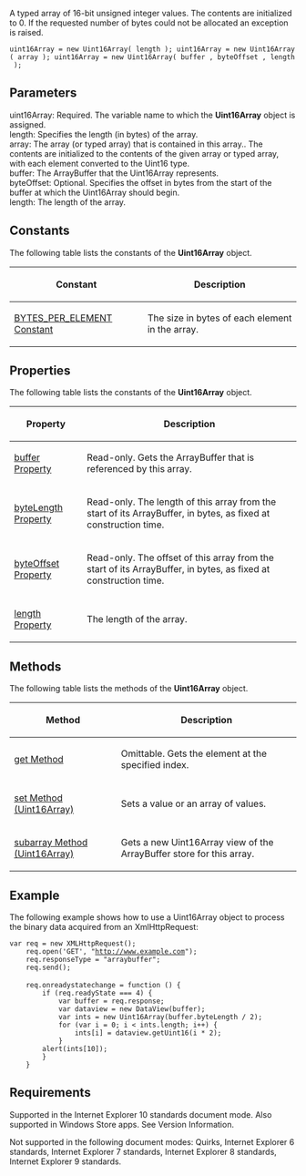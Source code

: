 A typed array of 16-bit unsigned integer values. The contents are initialized to 0. If the requested number of bytes could not be allocated an exception is raised.

 uint16Array = new Uint16Array( length ); uint16Array = new Uint16Array( array ); uint16Array = new Uint16Array( buffer , byteOffset , length );

==Parameters==
; uint16Array: Required. The variable name to which the '''Uint16Array''' object is assigned.
; length: Specifies the length (in bytes) of the array.
; array: The array (or typed array) that is contained in this array.. The contents are initialized to the contents of the given array or typed array, with each element converted to the Uint16 type.
; buffer: The ArrayBuffer that the Uint16Array represents.
; byteOffset: Optional. Specifies the offset in bytes from the start of the buffer at which the Uint16Array should begin.
; length: The length of the array.

==Constants==
The following table lists the constants of the '''Uint16Array''' object.

{| class='wikitable'
|-
! Constant
! Description
|-
| [[Objects/Uint16Array/BYTES PER ELEMENT Constant|BYTES_PER_ELEMENT Constant]]
| The size in bytes of each element in the array.
|}

==Properties==
The following table lists the constants of the '''Uint16Array''' object.

{| class='wikitable'
|-
! Property
! Description
|-
| [[Objects/Uint16Array/buffer Property|buffer Property]]
| Read-only. Gets the ArrayBuffer that is referenced by this array.
|-
| [[Objects/Uint16Array/byteLength Property|byteLength Property]]
| Read-only. The length of this array from the start of its ArrayBuffer, in bytes, as fixed at construction time.
|-
| [[Objects/Uint16Array/byteOffset Property|byteOffset Property]]
| Read-only. The offset of this array from the start of its ArrayBuffer, in bytes, as fixed at construction time.
|-
| [[Objects/Uint16Array/length Property|length Property]]
| The length of the array.
|}

==Methods==
The following table lists the methods of the '''Uint16Array''' object.

{| class='wikitable'
|-
! Method
! Description
|-
| [[Objects/Uint16Array/get Method|get Method]]
| Omittable. Gets the element at the specified index.
|-
| [[Objects/Uint16Array/set Method|set Method (Uint16Array)]]
| Sets a value or an array of values.
|-
| [[Objects/Uint16Array/subarray Method|subarray Method (Uint16Array)]]
| Gets a new Uint16Array view of the ArrayBuffer store for this array.
|}

==Example==
The following example shows how to use a Uint16Array object to process the binary data acquired from an XmlHttpRequest:

 var req = new XMLHttpRequest();
     req.open('GET', "http://www.example.com");
     req.responseType = "arraybuffer";
     req.send();
 
     req.onreadystatechange = function () {
         if (req.readyState === 4) {
             var buffer = req.response;
             var dataview = new DataView(buffer);
             var ints = new Uint16Array(buffer.byteLength / 2);
             for (var i = 0; i &lt; ints.length; i++) {
                 ints[i] = dataview.getUint16(i * 2);
             }
         alert(ints[10]);
         }
     }

==Requirements==
Supported in the Internet Explorer 10 standards document mode. Also supported in Windows Store apps. See Version Information.

Not supported in the following document modes: Quirks, Internet Explorer 6 standards, Internet Explorer 7 standards, Internet Explorer 8 standards, Internet Explorer 9 standards.

